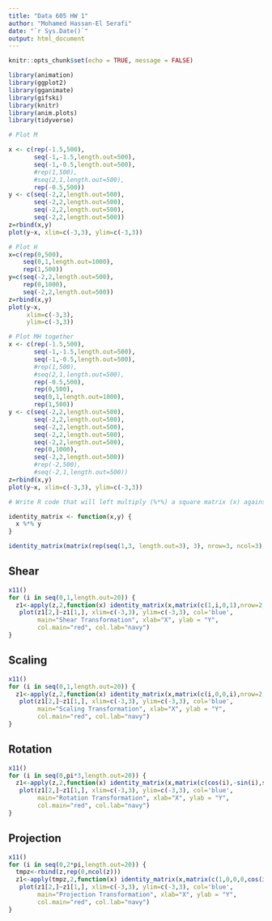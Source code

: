 ```yaml
---
title: "Data 605 HW 1"
author: "Mohamed Hassan-El Serafi"
date: "`r Sys.Date()`"
output: html_document
---
```


```r
knitr::opts_chunk$set(echo = TRUE, message = FALSE)
```


```r
library(animation)
library(ggplot2)
library(gganimate)
library(gifski)
library(knitr)
library(anim.plots)
library(tidyverse)
```




```r
# Plot M

x <- c(rep(-1.5,500),
       seq(-1,-1.5,length.out=500), 
       seq(-1,-0.5,length.out=500),
       #rep(1,500), 
       #seq(2,1,length.out=500), 
       rep(-0.5,500))
y <- c(seq(-2,2,length.out=500), 
       seq(-2,2,length.out=500), 
       seq(-2,2,length.out=500), 
       seq(-2,2,length.out=500)) 
z=rbind(x,y)
plot(y~x, xlim=c(-3,3), ylim=c(-3,3))
```



```r
# Plot H
x=c(rep(0,500),
    seq(0,1,length.out=1000), 
    rep(1,500))
y=c(seq(-2,2,length.out=500),
    rep(0,1000), 
    seq(-2,2,length.out=500))
z=rbind(x,y)
plot(y~x, 
     xlim=c(-3,3), 
     ylim=c(-3,3))
```








```r
# Plot MH together
x <- c(rep(-1.5,500),
       seq(-1,-1.5,length.out=500), 
       seq(-1,-0.5,length.out=500),
       #rep(1,500), 
       #seq(2,1,length.out=500), 
       rep(-0.5,500),
       rep(0,500),
       seq(0,1,length.out=1000), 
       rep(1,500))
y <- c(seq(-2,2,length.out=500), 
       seq(-2,2,length.out=500), 
       seq(-2,2,length.out=500), 
       seq(-2,2,length.out=500),
       seq(-2,2,length.out=500),
       rep(0,1000), 
       seq(-2,2,length.out=500))
       #rep(-2,500),
       #seq(-2,1,length.out=500))
z=rbind(x,y)
plot(y~x, xlim=c(-3,3), ylim=c(-3,3))
```


```r
# Write R code that will left multiply (%*%) a square matrix (x) against each of the vectors of points (y). Initially, that square matrix will be the Identity matrix.

identity_matrix <- function(x,y) {
  x %*% y
}

identity_matrix(matrix(rep(seq(1,3, length.out=3), 3), nrow=3, ncol=3), diag(3))
```




























## Shear

```r
x11()
for (i in seq(0,1,length.out=20)) {
  z1<-apply(z,2,function(x) identity_matrix(x,matrix(c(1,i,0,1),nrow=2,ncol=2)))
   plot(z1[2,]~z1[1,], xlim=c(-3,3), ylim=c(-3,3), col='blue',
        main="Shear Transformation", xlab="X", ylab = "Y",
        col.main="red", col.lab="navy")
}
```


















## Scaling


```r
x11()
for (i in seq(0,1,length.out=20)) {
  z1<-apply(z,2,function(x) identity_matrix(x,matrix(c(i,0,0,i),nrow=2,ncol=2)))
   plot(z1[2,]~z1[1,], xlim=c(-3,3), ylim=c(-3,3), col='blue',
        main="Scaling Transformation", xlab="X", ylab = "Y",
        col.main="red", col.lab="navy")
}
```


























## Rotation


```r
x11()
for (i in seq(0,pi*3,length.out=20)) {
  z1<-apply(z,2,function(x) identity_matrix(x,matrix(c(cos(i),-sin(i),sin(i),cos(i)),nrow=2,ncol=2)))
   plot(z1[2,]~z1[1,], xlim=c(-3,3), ylim=c(-3,3), col='blue',
        main="Rotation Transformation", xlab="X", ylab = "Y",
        col.main="red", col.lab="navy")
}
```



## Projection

```r
x11()
for (i in seq(0,2*pi,length.out=20)) {
  tmpz<-rbind(z,rep(0,ncol(z)))
  z1<-apply(tmpz,2,function(x) identity_matrix(x,matrix(c(1,0,0,0,cos(i),-sin(i),0,sin(i),cos(i)),nrow=3,ncol=3)))
   plot(z1[2,]~z1[1,], xlim=c(-3,3), ylim=c(-3,3), col='blue',
        main="Projection Transformation", xlab="X", ylab = "Y",
        col.main="red", col.lab="navy")
}
```






